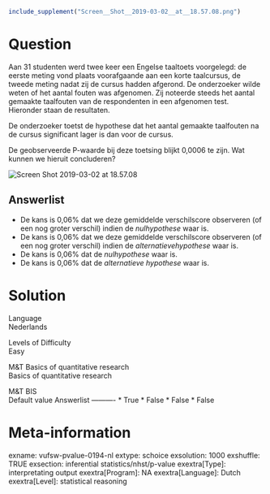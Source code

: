 ```r
include_supplement("Screen__Shot__2019-03-02__at__18.57.08.png")
```

Question
========
Aan 31 studenten werd twee keer een Engelse taaltoets voorgelegd: de
eerste meting vond plaats voorafgaande aan een korte taalcursus, de
tweede meting nadat zij de cursus hadden afgerond. De onderzoeker wilde
weten of het aantal fouten was afgenomen. Zij noteerde steeds het aantal
gemaakte taalfouten van de respondenten in een afgenomen test. Hieronder
staan de resultaten.  
  
De onderzoeker toetst de hypothese dat het aantal gemaakte taalfouten na
de cursus significant lager is dan voor de cursus.  
  
De geobserveerde P-waarde bij deze toetsing blijkt 0,0006 te zijn. Wat
kunnen we hieruit concluderen?  
  
<img src="Screen__Shot__2019-03-02__at__18.57.08.png"
class="fr-fic fr-dii enlargeimage tvcss_2"
alt="Screen Shot 2019-03-02 at 18.57.08" />

Answerlist
----------
* De kans is 0,06% dat we deze gemiddelde verschilscore observeren (of een
  nog groter verschil) indien de *nulhypothese* waar is.
* De kans is 0,06% dat we deze gemiddelde verschilscore observeren (of een
  nog groter verschil) indien de *alternatievehypothese* waar is.
* De kans is 0,06% dat de *nulhypothese* waar is.
* De kans is 0,06% dat de *alternatieve hypothese* waar is.

Solution
========











Language  
Nederlands

Levels of Difficulty  
Easy

M&T Basics of quantitative research  
Basics of quantitative research

M&T BIS  
Default value
Answerlist
----------
* True
* False
* False
* False

Meta-information
================
exname: vufsw-pvalue-0194-nl
extype: schoice
exsolution: 1000
exshuffle: TRUE
exsection: inferential statistics/nhst/p-value
exextra[Type]: interpretating output
exextra[Program]: NA
exextra[Language]: Dutch
exextra[Level]: statistical reasoning

